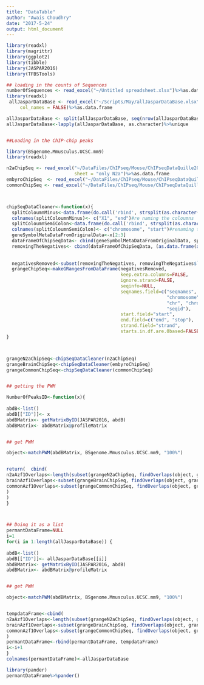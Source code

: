 ```yaml
---
title: "DataTable"
author: "Awais Choudhry"
date: "2017-5-24"
output: html_document
---
```





```r
library(readxl)
library(magrittr)
library(ggplot2)
library(tibble)
library(JASPAR2016)
library(TFBSTools)

## loading in the counts of Sequences
numberOfSequences <- read_excel("~/Untitled spreadsheet.xlsx")%>%as.data.frame
library(readxl)
 allJasparDataBase <- read_excel("~/Scripts/May/allJasparDataBase.xlsx", 
     col_names = FALSE)%>%as.data.frame

allJasparDataBase <- split(allJasparDataBase, seq(nrow(allJasparDataBase)))
allJasparDataBase<-lapply(allJasparDataBase, as.character)%>%unique


##Loading in the ChIP-chip peaks

library(BSgenome.Mmusculus.UCSC.mm9)
library(readxl)

n2aChipSeq <- read_excel("~/DataFiles/ChIPseq/Mouse/ChIPseqDataQuille2011.xls", 
                         sheet = "only N2a")%>%as.data.frame
embyroChipSeq  <- read_excel("~/DataFiles/ChIPseq/Mouse/ChIPseqDataQuille2011.xls", sheet = "only emb brain")%>%as.data.frame
commonChipSeq <- read_excel("~/DataFiles/ChIPseq/Mouse/ChIPseqDataQuille2011.xls",  sheet = "common genes")%>%as.data.frame



chipSeqDataCleaner<-function(x){
  splitColoumnMinus<-data.frame(do.call('rbind', strsplit(as.character(x$location),'-',fixed=TRUE)))
  colnames(splitColoumnMinus)<- c("X1", "end")#re naming the coloumns
  splitColoumnSemiColon<-data.frame(do.call('rbind', strsplit(as.character(splitColoumnMinus$X1),':',fixed=TRUE)))
  colnames(splitColoumnSemiColon)<- c("chromosome", "start")#renaming those two
  geneSymbolMetaDataFromOriginalData<-x[2:3]
  dataFrameOfChipSeqData<- cbind(geneSymbolMetaDataFromOriginalData, splitColoumnSemiColon, splitColoumnMinus[2])%>%na.omit()
  removingTheNegatives<- cbind(dataFrameOfChipSeqData, (as.data.frame(as.numeric(as.character(dataFrameOfChipSeqData$end)))-as.data.frame(as.numeric(as.character(dataFrameOfChipSeqData$start)))))
  
  
  negativesRemoved<-subset(removingTheNegatives, removingTheNegatives$`as.numeric(as.character(dataFrameOfChipSeqData$end))`>0)
  grangeChipSeq<-makeGRangesFromDataFrame(negativesRemoved,
                                          keep.extra.columns=FALSE,
                                          ignore.strand=FALSE,
                                          seqinfo=NULL,
                                          seqnames.field=c("seqnames", "seqname",
                                                           "chromosome", "chrom",
                                                           "chr", "chromosome_name",
                                                           "seqid"),
                                          start.field="start",
                                          end.field=c("end", "stop"),
                                          strand.field="strand",
                                          starts.in.df.are.0based=FALSE)
}



grangeN2aChipSeq<-chipSeqDataCleaner(n2aChipSeq)
grangeBrainChipSeq<-chipSeqDataCleaner(embyroChipSeq)
grangeCommonChipSeq<-chipSeqDataCleaner(commonChipSeq)


## getting the PWM

NumberOfPeaksID<-function(x){
  
abdB<-list()
abdB[["ID"]]<- x
abdBMatrix<- getMatrixByID(JASPAR2016, abdB)
abdBMatrix<- abdBMatrix@profileMatrix


## get PWM

object<-matchPWM(abdBMatrix, BSgenome.Mmusculus.UCSC.mm9, "100%")


return(  cbind(
n2aAzf1Overlaps<-length(subset(grangeN2aChipSeq, findOverlaps(object, grangeN2aChipSeq)%>%countRnodeHits())),
brainAzf1Overlaps<-subset(grangeBrainChipSeq, findOverlaps(object, grangeBrainChipSeq)%>% countRnodeHits())%>%length(),
commonAzf1Overlaps<-subset(grangeCommonChipSeq, findOverlaps(object, grangeBrainChipSeq)%>%countRnodeHits())%>%length()
)
)
}



## Doing it as a list
permantDataFrame=NULL
i=1
for(i in 1:length(allJasparDataBase)) {
  
abdB<-list()
abdB[["ID"]]<- allJasparDataBase[[i]]
abdBMatrix<- getMatrixByID(JASPAR2016, abdB)
abdBMatrix<- abdBMatrix@profileMatrix


## get PWM

object<-matchPWM(abdBMatrix, BSgenome.Mmusculus.UCSC.mm9, "100%")


tempdataFrame<-cbind(
n2aAzf1Overlaps<-length(subset(grangeN2aChipSeq, findOverlaps(object, grangeN2aChipSeq)%>%countRnodeHits())),
brainAzf1Overlaps<-subset(grangeBrainChipSeq, findOverlaps(object, grangeBrainChipSeq)%>% countRnodeHits())%>%length(),
commonAzf1Overlaps<-subset(grangeCommonChipSeq, findOverlaps(object, grangeBrainChipSeq)%>%countRnodeHits())%>%length()
)
permantDataFrame<-rbind(permantDataFrame, tempdataFrame)
i<-i+1
}
colnames(permantDataFrame)<-allJasparDataBase

library(pander)
permantDataFrame%>%pander()
```
































